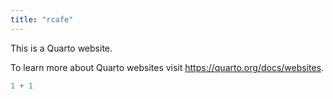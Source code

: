 ```yaml
---
title: "rcafe"
---
```


This is a Quarto website.

To learn more about Quarto websites visit <https://quarto.org/docs/websites>.

```r
1 + 1
```
